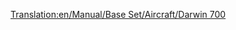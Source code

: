 [[Translation:en/Manual/Base Set/Aircraft/Darwin 700]]

{{en/Manual/Base Set/Aircraft/Aircraft|Cost=43.066 (86,132)
|Speed=947 kph (592 MPH)
|Annual=6.187 (12,374)
|Designed=2042
|Lifespan=23
|Capacity=150 passengers & 65 bags of mail
|Description=A fictional futuristic plane. Supposedly built by Darwin/Boeing
|Real-life=Fictional
}}